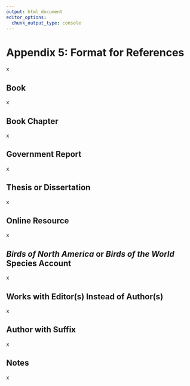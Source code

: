 ```yaml
---
output: html_document
editor_options: 
  chunk_output_type: console
---
```


# Appendix 5: Format for References {#sec-app5 .unnumbered}

x

## Book {#sec-app5-book}

x

## Book Chapter {#sec-app5-chapter}

x

## Government Report {#sec-app5-government}

x

## Thesis or Dissertation {#sec-app5-thesis}

x

## Online Resource {#sec-app5-online}

x

## *Birds of North America* or *Birds of the World* Species Account {#sec-app5-BNA}

x

## Works with Editor(s) Instead of Author(s) {#sec-app5-editor}

x

## Author with Suffix {#sec-app5-suffix}

x

## Notes {#sec-app5-notes}

x